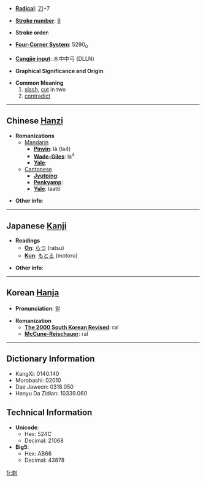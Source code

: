 * '''[[Wiktionary:Chinese radical index| Radical]]''': [[Wiktionary:Chinese radical index 刀|刀]]+7

* '''[[Wiktionary:Chinese total strokes index|Stroke number]]''': [[Wiktionary:Chinese total strokes index 9|9]]

* '''Stroke order''': 

* '''[[Wiktionary:Chinese four corner index|Four-Corner System]]''': 5290<sub>0</sub>

* '''[[Wiktionary:Chinese Cangjie index|Cangjie input]]''': 木中中弓 (DLLN)

* '''Graphical Significance and Origin''': 

* '''Common Meaning'''
*#[[slash]], [[cut]] in two
*# [[contradict]]

----

== Chinese [[Hanzi]] ==

* '''Romanizations'''
** [[Mandarin]]
*** '''[[Pinyin]]''': là (la4)
*** '''[[Wade-Giles]]''': la<sup>4</sup>
*** '''[[Yale]]''': 
**[[Cantonese]]
***'''[[Jyutping]]''':
***'''[[Penkyamp]]''': 
***'''[[Yale]]''': laat6

* '''Other info''': 

----

== Japanese [[Kanji]] ==

* '''Readings'''
** '''[[On]]''': [[らつ]] (ratsu)
** '''[[Kun]]''': [[もとる]] (motoru)

* '''Other info''':  

----

== Korean [[Hanja]] ==

* '''Pronunciation''': [[랄]]

* '''Romanization'''
** '''[[The 2000 South Korean Revised Romanization|The 2000 South Korean Revised]]''': ral
** '''[[McCune-Reischauer]]''': ral

----

== Dictionary Information ==

* KangXi: 0140.140
* Morobashi: 02010
* Dae Jaweon: 0318.050
* Hanyu Da Zidian: 10339.060

== Technical Information ==

* '''Unicode''':
** Hex: 524C
** Decimal: 21068
* '''Big5''':
** Hex: AB66
** Decimal: 43878

[[fr:剌]]